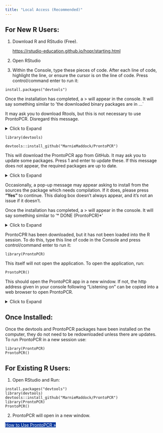 ```yaml
---
title: "Local Access (Recommended)"
---
```


## For New R Users:

1.  Download R and RStudio (Free).

    <https://rstudio-education.github.io/hopr/starting.html>

2.  Open RStudio

3.  Within the Console, type these pieces of code. After each line of code, highlight the line, or ensure the cursor is on the line of code. Press control/command enter to run it:

::: gray-box
```         
install.packages("devtools")
```
:::

Once the installation has completed, a \> will appear in the console. It will say something similar to 'the downloaded binary packages are in ...\`

::: {.callout-note title=""}
It may ask you to download Rtools, but this is not necessary to use ProntoPCR. Disregard this message.
:::

<details><summary>Click to Expand</summary>
![](images/picture1.png){width="800"}
</details>

::: gray-box
```         
library(devtools)
```
:::

::: gray-box
```         
devtools::install_github("MarnieMaddock/ProntoPCR")
```
:::

This will download the ProntoPCR app from GitHub. It may ask you to update some packages. Press 1 and enter to update these. If this message does not appear, the required packages are up to date.

<details><summary>Click to Expand</summary>
![](images/picture2.png){width="700"}

![](images/picture3.png){width="700"}
</details>

::: {.callout-note title=""}
Occasionally, a pop-up message may appear asking to install from the sources the package which needs compilation. If it does, please press **"Yes"** to continue. This dialog box doesn't always appear, and it's not an issue if it doesn't.
:::

Once the installation has completed, a \> will appear in the console. It will say something similar to '\* DONE (ProntoPCR)\*'

<details><summary>Click to Expand</summary>
![](images/picture4.png){width="700"}
</details>

ProntoCPR has been downloaded, but it has not been loaded into the R session. To do this, type this line of code in the Console and press control/command enter to run it:

::: gray-box
```
library(ProntoPCR)
```
:::

This itself will not open the application. To open the application, run:

::: gray-box
```
ProntoPCR()
```
:::

This should open the ProntoPCR app in a new window. If not, the http address given in your console following “Listening on” can be copied into a web browser to open ProntoPCR.

<details><summary>Click to Expand</summary>
![](images/picture5.png){width="700"}
</details>

## Once Installed:

Once the devtools and ProntoPCR packages have been installed on the computer, they do not need to be redownloaded unless there are updates. To run ProntoPCR in a new session use:

::: gray-box
```
library(ProntoPCR)
ProntoPCR()
```
:::

## For Existing R Users:

1.	Open RStudio and Run:

::: gray-box
```
install.packages("devtools")
library(devtools)
devtools::install_github("MarnieMaddock/ProntoPCR")
library(ProntoPCR)
ProntoPCR()
```
:::
 
2.	ProntoPCR will open in a new window.

[How to Use ProntoPCR »](data_input.qmd){.btn .btn-md style="background:#00359bff;border-color:#00359bff;color:#fff;"}